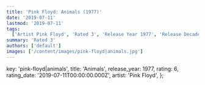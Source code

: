 ```yaml
---
title: 'Pink Floyd: Animals (1977)'
date: '2019-07-11'
lastmod: '2019-07-11'
tags:
  ['Artist Pink Floyd', 'Rated 3', 'Release Year 1977', 'Release Decade 1970']
summary: 'Rated 3'
authors: ['default']
images: ['/content/images/pink-floyd|animals.jpg']
---
```


  key: 'pink-floyd|animals',
  title: 'Animals',
  release_year: 1977,
  rating: 6,
  rating_date: '2019-07-11T00:00:00.000Z',
  artist: 'Pink Floyd',
};

<MusicRating data={data} />
